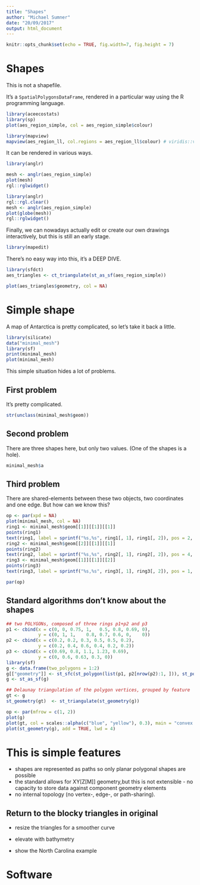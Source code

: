 ```yaml
---
title: "Shapes"
author: "Michael Sumner"
date: "20/09/2017"
output: html_document
---
```


```r
knitr::opts_chunk$set(echo = TRUE, fig.width=7, fig.height = 7)
```

# Shapes

This is not a shapefile. 

It's a `SpatialPolygonsDataFrame`, rendered in a particular way using the R programming language. 

```r
library(aceecostats)
library(sp)
plot(aes_region_simple, col = aes_region_simple$colour)
```


```r
library(mapview)
mapview(aes_region_ll, col.regions = aes_region_ll$colour) # viridis::viridis(nrow(aes_region_ll)))
```

It can be rendered in various ways. 

```r
library(anglr)

mesh <- anglr(aes_region_simple)
plot(mesh)
rgl::rglwidget()
```

```r
library(anglr)
rgl::rgl.clear()
mesh <- anglr(aes_region_simple)
plot(globe(mesh))
rgl::rglwidget()
```

Finally, we can nowadays actually edit or create our own drawings interactively, but this is still 
an early stage. 

```r
library(mapedit)
```

There's no easy way into this, it's a DEEP DIVE. 


```r
library(sfdct)
aes_triangles <- ct_triangulate(st_as_sf(aes_region_simple))

plot(aes_triangles$geometry, col = NA)
```
# Simple shape

A map of Antarctica is pretty complicated, so let's take it back a little. 

```r
library(silicate)
data("minimal_mesh")
library(sf)
print(minimal_mesh)
plot(minimal_mesh)
```


This simple situation hides a lot of problems. 

## First problem

It's pretty complicated. 

```r
str(unclass(minimal_mesh$geom))
```

## Second problem

There are three shapes here, but only two values.  (One of the shapes is a hole). 

```r
minimal_mesh$a
```
## Third problem

There are shared-elements between these two objects, two coordinates and one edge. But how can we know this? 

```r
op <- par(xpd = NA)
plot(minimal_mesh, col = NA)
ring1 <- minimal_mesh$geom[[1]][[1]][[1]]
points(ring1)
text(ring1, label = sprintf("%s,%s", ring1[, 1], ring1[, 2]), pos = 2, adj = 3, col = "dodgerblue")
ring2 <- minimal_mesh$geom[[2]][[1]][[1]]
points(ring2)
text(ring2, label = sprintf("%s,%s", ring2[, 1], ring2[, 2]), pos = 4, adj = 3, col = "firebrick")
ring3 <- minimal_mesh$geom[[1]][[1]][[2]]
points(ring3)
text(ring3, label = sprintf("%s,%s", ring3[, 1], ring3[, 2]), pos = 1, adj = 3, col = "black")

par(op)
```


## Standard algorithms don't know about the shapes

```r
## two POLYGONs, composed of three rings p1+p2 and p3
p1 <- cbind(x = c(0, 0, 0.75, 1,   0.5, 0.8, 0.69, 0), 
            y = c(0, 1, 1,    0.8, 0.7, 0.6, 0,    0))
p2 <- cbind(x = c(0.2, 0.2, 0.3, 0.5, 0.5, 0.2), 
            y = c(0.2, 0.4, 0.6, 0.4, 0.2, 0.2))
p3 <- cbind(x = c(0.69, 0.8, 1.1, 1.23, 0.69), 
            y = c(0, 0.6, 0.63, 0.3, 0))
library(sf)
g <- data.frame(two_polygons = 1:2)
g[["geometry"]] <- st_sfc(st_polygon(list(p1, p2[nrow(p2):1, ])), st_polygon(list(p3)))
g <- st_as_sf(g)

## Delaunay triangulation of the polygon vertices, grouped by feature
gt <- g
st_geometry(gt)  <- st_triangulate(st_geometry(g))

op <- par(mfrow = c(1, 2))
plot(g) 
plot(gt, col = scales::alpha(c("blue", "yellow"), 0.3), main = "convex triangulation")
plot(st_geometry(g), add = TRUE, lwd = 4)
```



# This is simple features

- shapes are represented as paths so only planar polygonal shapes are possible
- the standard allows for XY[Z[M]] geometry,but this is not extensible  - no capacity to store data against component geometry elements
- no internal topology (no vertex-, edge-, or path-sharing).



## Return to the blocky triangles in original

- resize the triangles for a smoother curve

- elevate with bathymetry

- show the North Carolina example



# Software



